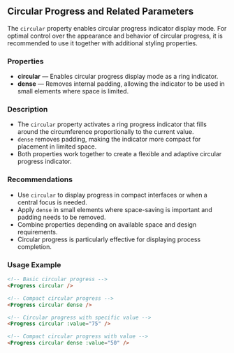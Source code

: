 ## Circular Progress and Related Parameters

The `circular` property enables circular progress indicator display mode. For optimal control over the appearance and behavior of circular progress, it is recommended to use it together with additional styling properties.

### Properties

- **circular** — Enables circular progress display mode as a ring indicator.
- **dense** — Removes internal padding, allowing the indicator to be used in small elements where space is limited.

### Description

- The `circular` property activates a ring progress indicator that fills around the circumference proportionally to the current value.
- `dense` removes padding, making the indicator more compact for placement in limited space.
- Both properties work together to create a flexible and adaptive circular progress indicator.

### Recommendations

- Use `circular` to display progress in compact interfaces or when a central focus is needed.
- Apply `dense` in small elements where space-saving is important and padding needs to be removed.
- Combine properties depending on available space and design requirements.
- Circular progress is particularly effective for displaying process completion.

### Usage Example

```html
<!-- Basic circular progress -->
<Progress circular />

<!-- Compact circular progress -->
<Progress circular dense />

<!-- Circular progress with specific value -->
<Progress circular :value="75" />

<!-- Compact circular progress with value -->
<Progress circular dense :value="50" />
```
